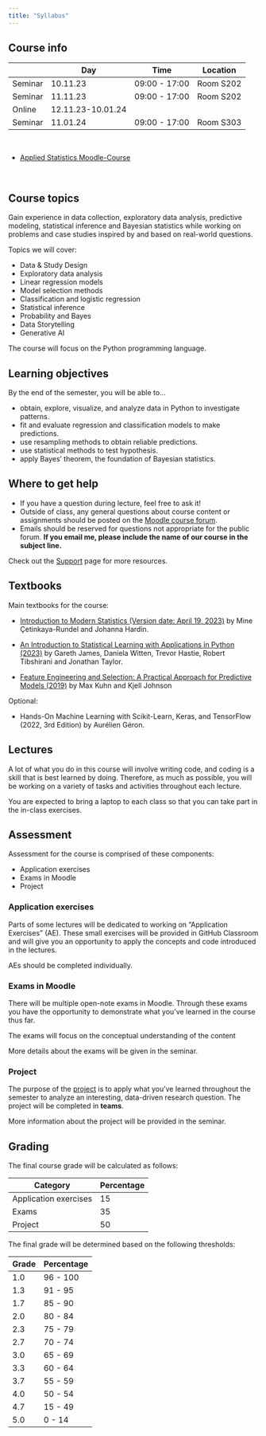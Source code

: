 ```yaml
---
title: "Syllabus"
---
```



## Course info

|                   | Day       | Time                  | Location    |
|--        |--|-    |-|
| Seminar          | 10.11.23   | 09:00  - 17:00    |  Room S202  |
| Seminar          | 11.11.23   | 09:00  - 17:00    |  Room S202  |
| Online           | 12.11.23-10.01.24   |      |    |
| Seminar          | 11.01.24   | 09:00  - 17:00    |  Room S303  |

<br>

- [Applied Statistics Moodle-Course](https://moodle.hdm-stuttgart.de/course/view.php?id=16202)

<br>


## Course topics

Gain experience in data collection, exploratory data analysis, predictive modeling, statistical inference and Bayesian statistics while working on problems and case studies inspired by and based on real-world questions. 

Topics we will cover:

- Data & Study Design
- Exploratory data analysis
- Linear regression models
- Model selection methods
- Classification and logistic regression
- Statistical inference
- Probability and Bayes
- Data Storytelling
- Generative AI

The course will focus on the Python programming language.


## Learning objectives

By the end of the semester, you will be able to...

-   obtain, explore, visualize, and analyze data in Python to investigate patterns.
-   fit and evaluate regression and classification models to make predictions.
-   use resampling methods to obtain reliable predictions.
-   use statistical methods to test hypothesis.
-   apply Bayes' theorem, the foundation of Bayesian statistics. 
 


## Where to get help

- If you have a question during lecture, feel free to ask it! 
- Outside of class, any general questions about course content or assignments should be posted on the [Moodle course forum](https://moodle.hdm-stuttgart.de/mod/forum/view.php?id=303113).
- Emails should be reserved for questions not appropriate for the public forum. **If you email me, please include the name of our course in the subject line.** 

Check out the [Support](course-support.md) page for more resources.



## Textbooks

Main textbooks for the course:

- [Introduction to Modern Statistics (Version date: April 19, 2023)](https://openintro-ims.netlify.app/) by Mine Çetinkaya-Rundel and Johanna Hardin.

- [An Introduction to Statistical Learning with Applications in Python (2023)](https://www.statlearning.com/) by Gareth James, Daniela Witten, Trevor Hastie, Robert Tibshirani and Jonathan Taylor.


- [Feature Engineering and Selection: A Practical Approach for Predictive Models (2019)](http://www.feat.engineering/index.html) by Max Kuhn and Kjell Johnson

Optional:

- Hands-On Machine Learning with Scikit-Learn, Keras, and TensorFlow (2022, 3rd Edition) by Aurélien Géron.



## Lectures

A lot of what you do in this course will involve writing code, and coding is a skill that is best learned by doing.
Therefore, as much as possible, you will be working on a variety of tasks and activities throughout each lecture.

You are expected to bring a laptop to each class so that you can take part in the in-class exercises.



## Assessment

Assessment for the course is comprised of these components: 

- Application exercises 
- Exams in Moodle
- Project



### Application exercises

Parts of some lectures will be dedicated to working on "Application Exercises" (AE). These small exercises will be provided in GitHub Classroom and will give you an opportunity to apply the concepts and code introduced in the lectures.  

AEs should be completed individually.


### Exams in Moodle

There will be multiple open-note exams in Moodle. Through these exams you have the opportunity to demonstrate what you've learned in the course thus far.


:::{Note}
The exams will focus on the conceptual understanding of the content
:::

More details about the exams will be given in the seminar.


### Project

The purpose of the [project](project-description.md) is to apply what you've learned throughout the semester to analyze an interesting, data-driven research question. The project will be completed in **teams**.

More information about the project will be provided in the seminar.


## Grading


The final course grade will be calculated as follows:

| Category              | Percentage      |
|--|--|
| Application exercises | 15             |
| Exams                 | 35             |
| Project               | 50             |

The final grade will be determined based on the following thresholds:

|  Grade       | Percentage |
|--|--|
| 1.0           | 96 - 100          |
| 1.3           | 91 - 95           |
| 1.7           | 85 - 90           |
| 2.0           | 80 - 84           |
| 2.3           | 75 - 79           |
| 2.7           | 70 - 74           |
| 3.0           | 65 - 69           |
| 3.3           | 60 - 64           |
| 3.7           | 55 - 59           |
| 4.0            | 50 - 54          |
| 4.7           | 15 - 49           |
| 5.0            | 0 - 14           |



